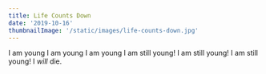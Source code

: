 ```yaml
---
title: Life Counts Down
date: '2019-10-16'
thumbnailImage: '/static/images/life-counts-down.jpg'
---
```


<Box>
  I am young I am young I am young I am still young! I am still young! I am
  still young! I <i>will</i> die.
</Box>
